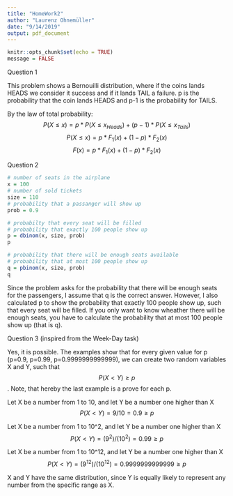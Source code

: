 ```yaml
---
title: "HomeWork2"
author: "Laurenz Ohnemüller"
date: "9/14/2019"
output: pdf_document
---
```

```r
knitr::opts_chunk$set(echo = TRUE)
message = FALSE
```

Question 1

This problem shows a Bernouilli distribution, where if the coins lands HEADS we consider it success and if it lands TAIL a failure. p is the probability that the coin lands HEADS and p-1 is the probability for TAILS.


By the law of total probability:
$$ P(X \leq x) = p*P(X \leq x_{Heads}) + (p-1)*P(X \leq x_{Tails}) $$
$$   P(X \leq x) = p*F_1(x) + (1-p)*F_2(x) $$
$$  F(x) = p*F_1(x) + (1-p)*F_2(x) $$



Question 2

```r
# number of seats in the airplane
x = 100
# number of sold tickets
size = 110
# probability that a passanger will show up
prob = 0.9 

# probabilty that every seat will be filled
# probability that exactly 100 people show up
p = dbinom(x, size, prob)
p

# probability that there will be enough seats available
# probability that at most 100 people show up
q = pbinom(x, size, prob)
q
```
Since the problem asks for the probability that there will be enough seats for the passengers, I assume that q is the correct answer. However, I also calculated p to show the probability that exactly 100 people show up, such that every seat will be filled. If you only want to know wheather there will be enough seats, you have to calculate the probability that at most 100 people show up (that is q).


Question 3 
(inspired from the Week-Day task)

Yes, it is possible. 
The examples show that for every given value for p (p=0.9, p=0.99, p=0.9999999999999), we can create two random variables X and Y, such that $$P(X<Y) \geq p$$. 
Note, that hereby the last example is a prove for each p.

 Let X be a number from 1 to 10, and let Y be a number one higher than X 
 $$P(X<Y) = 9/10 = 0.9 \geq p$$
 
 Let X be a number from 1 to 10^2, and let Y be a number one higher than X 
 $$P(X<Y) = (9^2)/(10^2) = 0.99 \geq p$$
 
 Let X be a number from 1 to 10^12, and let Y be a number one higher than X 
 $$P(X<Y) = (9^12)/(10^12) = 0.9999999999999 \geq p$$
 
X and Y have the same distribution, since Y is equally likely to represent any  number from the specific range as X. 
 
